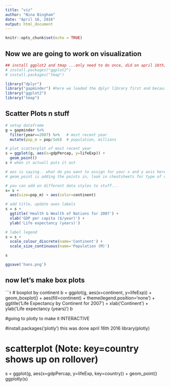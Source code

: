 ```yaml
---
title: "viz"
author: "Nina Bingham"
date: "April 16, 2016"
output: html_document
---
```


```r
knitr::opts_chunk$set(echo = TRUE)
```

## Now we are going to work on visualization

``` r

## install ggplot2 and tmap ...only need to do once, did on april 16th, 2016!
# install.packages("ggplot2")
# install.packages("tmap")

library("dplyr")
library("gapminder") #here we loaded the dplyr library first and because of that when we loaded gapminder is presented a pretty nice looking dataframe.
library("ggplot2")
library("tmap") 
```

## Scatter Plots n stuff

``` r

# setup dataframe
g = gapminder %>%
  filter(year==2007) %>%   # most recent year 
  mutate(pop_m = pop/1e6)  # population, millions

# plot scatterplot of most recent year 
s = ggplot(g, aes(x=gdpPercap, y=lifeExp)) +
  geom_point()
s # when it actuall puts it out

# aes is saying.. what do you want to assign for your x and y axis here?
# geom_point is adding the points in, look in cheatsheets for type of data

# you can add on different data styles to stuff...
s= s + 
  aes(size=pop_m) + aes(color=continent)

# add title, update axes labels
s = s + 
  ggtitle('Health & Wealth of Nations for 2007') +
  xlab('GDP per capita ($/year)') +
  ylab('Life expectancy (years)')

# label legend
s = s + 
  scale_colour_discrete(name='Continent') +
  scale_size_continuous(name='Population (M)')

s

ggsave('hans.png')
```

## now let's make box plots

```r

# boxplot by continent
b = ggplot(g, aes(x=continent, y=lifeExp)) +
  geom_boxplot() + aes(fill=continent) + 
  theme(legend.position='none') +
  ggtitle('Life Expectancy by Continent for 2007') +
  xlab('Continent') +
  ylab('Life expectancy (years)')
b

#going to plotly to make it INTERACTIVE

#install.packages('plotly') this was done april 16th 2016
library(plotly) 

# scatterplot (Note: key=country shows up on rollover)
s = ggplot(g, aes(x=gdpPercap, y=lifeExp, key=country)) +
  geom_point()
ggplotly(s)